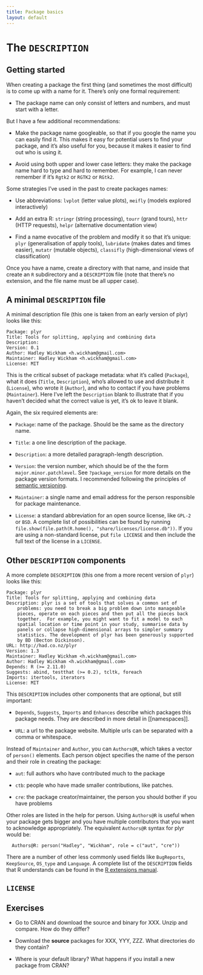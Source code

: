 ```yaml
---
title: Package basics
layout: default
---
```


# The `DESCRIPTION`

## Getting started

When creating a package the first thing (and sometimes the most difficult) is to come up with a name for it.  There's only one formal requirement:

* The package name can only consist of letters and numbers, and must start
  with a letter.

But I have a few additional recommendations:

* Make the package name googleable, so that if you google the name you can
  easily find it. This makes it easy for potential users to find your package,
  and it's also useful for you, because it makes it easier to find out who is
  using it.

* Avoid using both upper and lower case letters: they make the package name
  hard to type and hard to remember. For example, I can never remember if it's
  `Rgtk2` or `RGTK2` or `RGtk2`.

Some strategies I've used in the past to create packages names:

* Use abbreviations: `lvplot` (letter value plots), `meifly` (models explored
  interactively)

* Add an extra R: `stringr` (string processing), `tourr` (grand tours), `httr`
  (HTTP requests), `helpr` (alternative documentation view)

* Find a name evocative of the problem and modify it so that it's unique:
  `plyr` (generalisation of apply tools), `lubridate` (makes dates and times
  easier), `mutatr` (mutable objects), `classifly` (high-dimensional views of
  classification)

Once you have a name, create a directory with that name, and inside that create an `R` subdirectory and a `DESCRIPTION` file (note that there's no extension, and the file name must be all upper case). 

## A minimal `DESCRIPTION` file

A minimal description file (this one is taken from an early version of plyr) looks like this:

    Package: plyr
    Title: Tools for splitting, applying and combining data
    Description: 
    Version: 0.1
    Author: Hadley Wickham <h.wickham@gmail.com>
    Maintainer: Hadley Wickham <h.wickham@gmail.com>
    License: MIT

This is the critical subset of package metadata: what it's called (`Package`), what it does (`Title`, `Description`), who's allowed to use and distribute it (`License`), who wrote it (`Author`), and who to contact if you have problems (`Maintainer`). Here I've left the `Description` blank to illustrate that if you haven't decided what the correct value is yet, it's ok to leave it blank. 

Again, the six required elements are:

* `Package`: name of the package. Should be the same as the directory name.

* `Title`: a one line description of the package.

* `Description`: a more detailed paragraph-length description.

* `Version`: the version number, which should be of the the form
  `major.minor.patchlevel`. See `?package_version` for more details on the
  package version formats. I recommended following the principles of [semantic
  versioning](http://semver.org/).

* `Maintainer`: a single name and email address for the person responsible for
  package maintenance.

* `License`: a standard abbreviation for an open source license, like `GPL-2`
  or `BSD`. A complete list of possibilities can be found by running
  `file.show(file.path(R.home(), "share/licenses/license.db"))`. If you are
  using a non-standard license, put `file LICENSE` and then include the full
  text of the license in a `LICENSE`.

## Other `DESCRIPTION` components

A more complete `DESCRIPTION` (this one from a more recent version of `plyr`) looks like this:

    Package: plyr
    Title: Tools for splitting, applying and combining data
    Description: plyr is a set of tools that solves a common set of
        problems: you need to break a big problem down into manageable
        pieces, operate on each pieces and then put all the pieces back
        together.  For example, you might want to fit a model to each
        spatial location or time point in your study, summarise data by
        panels or collapse high-dimensional arrays to simpler summary
        statistics. The development of plyr has been generously supported
        by BD (Becton Dickinson).
    URL: http://had.co.nz/plyr
    Version: 1.3
    Maintainer: Hadley Wickham <h.wickham@gmail.com>
    Author: Hadley Wickham <h.wickham@gmail.com>
    Depends: R (>= 2.11.0)
    Suggests: abind, testthat (>= 0.2), tcltk, foreach
    Imports: itertools, iterators
    License: MIT

This `DESCRIPTION` includes other components that are optional, but still
important:

* `Depends`, `Suggests`, `Imports` and `Enhances` describe which packages
  this package needs. They are described in more detail in [[namespaces]].

* `URL`: a url to the package website. Multiple urls can be separated with a
  comma or whitespace.

Instead of `Maintainer` and `Author`, you can `Authors@R`, which takes a vector of `person()` elements.  Each person object specifies the name of the person and their role in creating the package:

* `aut`: full authors who have contributed much to the package

* `ctb`: people who have made smaller contributions, like patches.

* `cre`: the package creator/maintainer, the person you should bother if you
  have problems

Other roles are listed in the help for person. Using `Authors@R` is useful when your package gets bigger and you have multiple contributors that you want to acknowledge appropriately. The equivalent `Authors@R` syntax for plyr would be:

      Authors@R: person("Hadley", "Wickham", role = c("aut", "cre"))

There are a number of other less commonly used fields like `BugReports`, `KeepSource`, `OS_type` and `Language`. A complete list of the `DESCRIPTION` fields that R understands can be found in the [R extensions manual][description].

## `LICENSE`

## Exercises

* Go to CRAN and download the source and binary for XXX. Unzip and compare.
  How do they differ?

* Download the __source__ packages for XXX, YYY, ZZZ. What directories do they
  contain?

* Where is your default library? What happens if you install a new package
  from CRAN?

[description]: http://cran.r-project.org/doc/manuals/R-exts.html#The-DESCRIPTION-file
